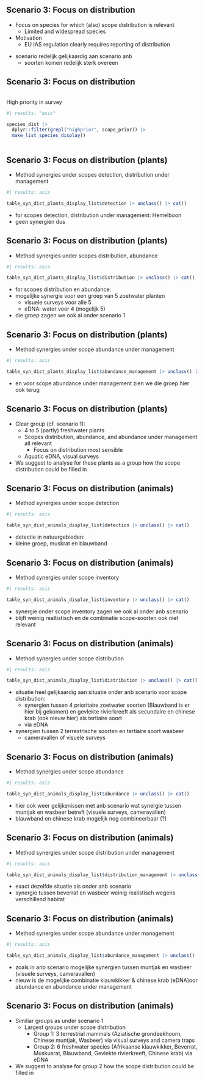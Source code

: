 ## Scenario 3: Focus on distribution

- Focus on species for which (also) scope distribution is relevant
  - Limited and widespread species

- Motivation
  - EU IAS regulation clearly requires reporting of distribution

::: notes
- scenario redelijk gelijkaardig aan scenario anb 
    - soorten komen redelijk sterk overeen

:::


## Scenario 3: Focus on distribution {.smaller}


::::: columns
::: {.column width="50%"}

High priority in survey


```r
#| results: "asis"

species_dist |> 
  dplyr::filter(grepl("highprior", scope_prior)) |>
  make_list_species_display()

```

:::
:::::


## Scenario 3: Focus on distribution (plants)

- Method synergies under scopes detection, distribution under management

```r
#| results: asis

table_syn_dist_plants_display_list$detection |> unclass() |> cat()

```

::: notes
- for scopes detection, distribution under management: Hemelboon
- geen synergien dus
:::


## Scenario 3: Focus on distribution (plants)

- Method synergies under scopes distribution, abundance 

```r
#| results: asis

table_syn_dist_plants_display_list$distribution |> unclass() |> cat()

```

::: notes
- for scopes distribution en abundance:
- mogelijke synergie voor een groep van 5 zoetwater planten 
  - visuele surveys voor alle 5
  - eDNA: water voor 4 (mogelijk 5)
- die groep zagen we ook al onder scenario 1

:::



## Scenario 3: Focus on distribution (plants)

- Method synergies under scope abundance under management

```r
#| results: asis

table_syn_dist_plants_display_list$abundance_management |> unclass() |> cat()

```

::: notes
- en voor scope abundance under management zien we die groep hier ook terug

:::


## Scenario 3: Focus on distribution (plants) 

- Clear group (cf. scenario 1):
  - 4 to 5 (partly) freshwater plants
  - Scopes distribution, abundance, and abundance under management all relevant
    - Focus on distribution most sensible
  - Aquatic eDNA, visual surveys
- We suggest to analyse for these plants as a group how the scope distribution could be filled in



## Scenario 3: Focus on distribution (animals)

- Method synergies under scope detection

```r
#| results: asis

table_syn_dist_animals_display_list$detection |> unclass() |> cat()

```


::: notes
- detectie in natuurgebieden:
- kleine groep, muskrat en blauwband

:::


## Scenario 3: Focus on distribution (animals)

- Method synergies under scope inventory

```r
#| results: asis

table_syn_dist_animals_display_list$inventory |> unclass() |> cat()

```


::: notes
- synergie onder scope inventory zagen we ook al onder anb scenario
- blijft weinig realtistisch en de combinatie scope-soorten ook niet relevant 

::: 



## Scenario 3: Focus on distribution (animals) {.scrollable}

- Method synergies under scope distribution

```r
#| results: asis

table_syn_dist_animals_display_list$distribution |> unclass() |> cat()

```


::: notes
- situatie heel gelijkaardig aan situatie onder anb scenario voor scope distribution:
  - synergien tussen 4 prioritaire zoetwater soorten (Blauwband is er hier bij gekomen) en gevlekte rivierkreeft als secundaire en chinese krab (ook nieuw hier) als tertiaire soort
  - via eDNA
- synergien tussen 2 terrestrische soorten en tertiaire soort wasbeer
  - cameravallen of visuele surveys

::: 



## Scenario 3: Focus on distribution (animals) {.scrollable}

- Method synergies under scope abundance

```r
#| results: asis

table_syn_dist_animals_display_list$abundance |> unclass() |> cat()

```

::: notes
- hier ook weer gelijkenissen met anb scenario wat synergie tussen muntjak en wasbeer betreft (visuele surveys, cameravallen)
- blauwband en chinese krab mogelijk nog combineerbaar (?)

:::



## Scenario 3: Focus on distribution (animals)

- Method synergies under scope distribution under management

```r
#| results: asis

table_syn_dist_animals_display_list$distribution_management |> unclass() |> cat()

```

::: notes
- exact dezelfde situatie als onder anb scenario
- synergie tussen beverrat en wasbeer weinig realistisch wegens verschillend habitat

:::



## Scenario 3: Focus on distribution (animals)

- Method synergies under scope abundance under management

```r
#| results: asis

table_syn_dist_animals_display_list$abundance_management |> unclass() |> cat()

```

::: notes
- zoals in anb scenario mogelijke synergien tussen muntjak en wasbeer (visuele surveys, cameravallen)
- nieuw is de mogelijke combinatie klauwkikker & chinese krab (eDNA)oor abundance en abundance under management

:::


## Scenario 3: Focus on distribution (animals)


- Similiar groups as under scenario 1
  - Largest groups under scope distribution
    - Group 1: 3 terrestrial mammals (Aziatische grondeekhoorn, Chinese muntjak, Wasbeer) via visual surveys and camera traps
    - Group 2: 6 freshwater species (Afrikaanse klauwkikker, Beverrat, Muskusrat, Blauwband, Gevlekte rivierkreeft, Chinese krab) via eDNA
- We suggest to analyse for group 2 how the scope distribution could be filled in
